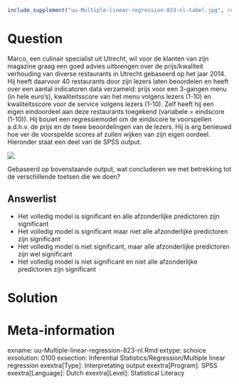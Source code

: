 ```{r, echo = FALSE, results = "hide"}
include_supplement("uu-Multiple-linear-regression-823-nl-tabel.jpg", recursive = TRUE)
```



Question
========
Marco, een culinair specialist uit Utrecht, wil voor de klanten van zijn magazine graag een goed advies uitbrengen over de prijs/kwaliteit verhouding van diverse restaurants in Utrecht gebaseerd op het jaar 2014. Hij heeft daarvoor 40 restaurants door zijn lezers laten beoordelen en heeft over een aantal indicatoren data verzameld: prijs voor een 3-gangen menu (in hele euro’s), kwaliteitsscore van het menu volgens lezers (1-10) en kwaliteitsscore voor de service volgens lezers (1-10). Zelf heeft hij een eigen eindoordeel aan deze restaurants toegekend (variabele = eindscore (1-10)). Hij bouwt een regressiemodel om de eindscore te voorspellen a.d.h.v. de prijs en de twee beoordelingen van de lezers. Hij is erg benieuwd hoe ver de voorspelde scores af zullen wijken van zijn eigen oordeel. 
Hieronder staat een deel van de SPSS output.

![](uu-Multiple-linear-regression-823-nl-tabel.jpg)

Gebaseerd op bovenstaande output, wat concluderen we met betrekking tot de verschillende toetsen die we doen?

Answerlist
----------
* Het volledig model is significant en alle afzonderlijke predictoren zijn significant
* Het volledig model is significant maar niet alle afzonderlijke predictoren zijn significant 
* Het volledig model is niet significant, maar alle afzonderlijke predictoren zijn wel significant
* Het volledig model is niet significant en niet alle afzonderlijke predictoren zijn significant


Solution
========



Meta-information
================
exname: uu-Multiple-linear-regression-823-nl.Rmd
extype: schoice
exsolution: 0100
exsection: Inferential Statistics/Regression/Multiple linear regression
exextra[Type]: Interpretating output
exextra[Program]: SPSS
exextra[Language]: Dutch
exextra[Level]: Statistical Literacy